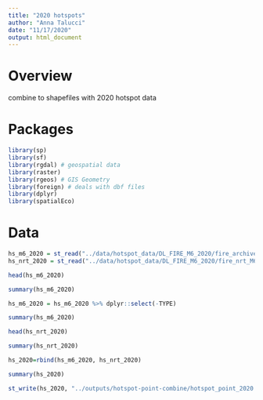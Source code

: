 ```yaml
---
title: "2020 hotspots"
author: "Anna Talucci"
date: "11/17/2020"
output: html_document
---
```


# Overview

combine to shapefiles with 2020 hotspot data

# Packages

```r
library(sp)
library(sf)
library(rgdal) # geospatial data
library(raster)
library(rgeos) # GIS Geometry
library(foreign) # deals with dbf files
library(dplyr)
library(spatialEco)
```


# Data


```r
hs_m6_2020 = st_read("../data/hotspot_data/DL_FIRE_M6_2020/fire_archive_M6_166449.shp", "fire_archive_M6_166449")
hs_nrt_2020 = st_read("../data/hotspot_data/DL_FIRE_M6_2020/fire_nrt_M6_166449.shp", "fire_nrt_M6_166449")
```
```r
head(hs_m6_2020)
```
```r
summary(hs_m6_2020)
```

```r
hs_m6_2020 = hs_m6_2020 %>% dplyr::select(-TYPE)
```
```r
summary(hs_m6_2020)
```

```r
head(hs_nrt_2020)
```

```r
summary(hs_nrt_2020)
```

```r
hs_2020=rbind(hs_m6_2020, hs_nrt_2020)
```

```r
summary(hs_2020)
```


```r
st_write(hs_2020, "../outputs/hotspot-point-combine/hotspot_point_2020.shp", driver="ESRI Shapefile")  
```